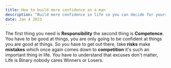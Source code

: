 ```yaml
---
title: How to build more confidence as a man
description: "Build more confidence in life so you can decide for yourself instead of letting others decide for you."
date: Jan 4 2023
---
```


The first thing you need is **Responsibility** the second thing is **Competence**. You have to be good at things, you are only going to be confident at things you are good at things.
So you have to get out there, take **risks** make **mistakes** which once again comes down to **competition** it's such an important thing in life. You have to understand that excuses don't matter, Life is Binary
nobody cares Winners or Losers.
